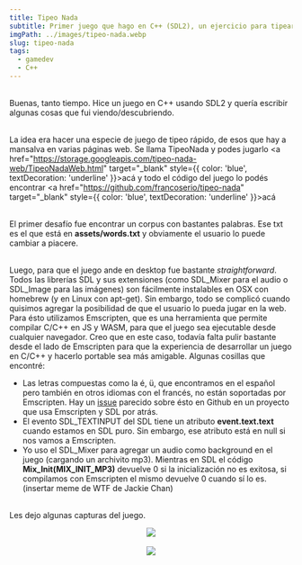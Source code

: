 ```yaml
---
title: Tipeo Nada
subtitle: Primer juego que hago en C++ (SDL2), un ejercicio para tipear
imgPath: ../images/tipeo-nada.webp
slug: tipeo-nada
tags:
  - gamedev
  - C++
---
```

\
Buenas, tanto tiempo. Hice un juego en C++ usando SDL2 y quería escribir algunas cosas que fui viendo/descubriendo.

\
La idea era hacer una especie de juego de tipeo rápido, de esos que hay a mansalva en varias páginas web. Se llama TipeoNada y podes jugarlo <a href="https://storage.googleapis.com/tipeo-nada-web/TipeoNadaWeb.html" target="_blank" style={{ color: 'blue', textDecoration: 'underline' }}>acá</a> y todo el código del juego lo podés encontrar <a href="https://github.com/francoserio/tipeo-nada" target="_blank" style={{ color: 'blue', textDecoration: 'underline' }}>acá</a>

\
El primer desafío fue encontrar un corpus con bastantes palabras. Ese txt es el que está en **assets/words.txt** y obviamente el usuario lo puede cambiar a piacere.

\
Luego, para que el juego ande en desktop fue bastante _straightforward_. Todos las librerías SDL y sus extensiones (como SDL_Mixer para el audio o SDL_Image para las imágenes) son fácilmente instalables en OSX con homebrew (y en Linux con apt-get). Sin embargo, todo se complicó cuando quisimos agregar la posibilidad de que el usuario lo pueda jugar en la web. Para ésto utilizamos Emscripten, que es una herramienta que permite compilar C/C++ en JS y WASM, para que el juego sea ejecutable desde cualquier navegador. Creo que en este caso, todavía falta pulir bastante desde el lado de Emscripten para que la experiencia de desarrollar un juego en C/C++ y hacerlo portable sea más amigable. Algunas cosillas que encontré:
- Las letras compuestas como la é, ü, que encontramos en el español pero también en otros idiomas con el francés, no están soportadas por Emscripten. Hay un [issue](https://github.com/ocornut/imgui/issues/3654) parecido sobre ésto en Github en un proyecto que usa Emscripten y SDL por atrás.
- El evento SDL_TEXTINPUT del SDL tiene un atributo **event.text.text** cuando estamos en SDL puro. Sin embargo, ese atributo está en null si nos vamos a Emscripten.
- Yo uso el SDL_Mixer para agregar un audio como background en el juego (cargando un archivito mp3). Mientras en SDL el código **Mix_Init(MIX_INIT_MP3)** devuelve 0 si la inicialización no es exitosa, si compilamos con Emscripten el mismo devuelve 0 cuando sí lo es. (insertar meme de WTF de Jackie Chan)

\
Les dejo algunas capturas del juego.

<center><img src="/images/tipeo-nada/game1.png" /></center>
<br/>
<center><img src="/images/tipeo-nada/game2.png" /></center>

